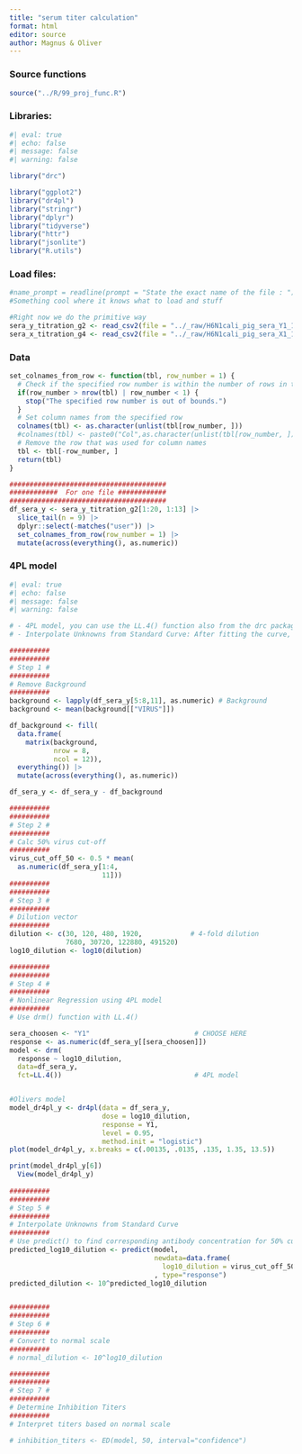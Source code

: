 ```yaml
---
title: "serum titer calculation"
format: html
editor: source
author: Magnus & Oliver
---
```


### Source functions

```r
source("../R/99_proj_func.R")
```

### Libraries:

```r
#| eval: true
#| echo: false
#| message: false
#| warning: false

library("drc")

library("ggplot2")
library("dr4pl")
library("stringr")
library("dplyr")
library("tidyverse")
library("httr")
library("jsonlite")
library("R.utils")
```

### Load files:

```r
#name_prompt = readline(prompt = "State the exact name of the file : ");
#Something cool where it knows what to load and stuff

#Right now we do the primitive way
sera_y_titration_g2 <- read_csv2(file = "../_raw/H6N1cali_pig_sera_Y1_10_25_01.csv")
sera_x_titration_g4 <- read_csv2(file = "../_raw/H6N1cali_pig_sera_X1_10_25_01.csv")
```

### Data

```r
set_colnames_from_row <- function(tbl, row_number = 1) {
  # Check if the specified row number is within the number of rows in the table
  if(row_number > nrow(tbl) | row_number < 1) {
    stop("The specified row number is out of bounds.")
  }
  # Set column names from the specified row
  colnames(tbl) <- as.character(unlist(tbl[row_number, ]))
  #colnames(tbl) <- paste0("Col",as.character(unlist(tbl[row_number, ])))
  # Remove the row that was used for column names
  tbl <- tbl[-row_number, ]
  return(tbl)
}

#######################################
############  For one file ############
#######################################
df_sera_y <- sera_y_titration_g2[1:20, 1:13] |>
  slice_tail(n = 9) |>
  dplyr::select(-matches("user")) |>
  set_colnames_from_row(row_number = 1) |>
  mutate(across(everything(), as.numeric))

```

### 4PL model

```r
#| eval: true
#| echo: false
#| message: false
#| warning: false


```

```r
# - 4PL model, you can use the LL.4() function also from the drc package.
# - Interpolate Unknowns from Standard Curve: After fitting the curve, you can use the predict() function to find the corresponding y-values (in your case, the antibody concentration) for your 50% virus cut-off value.

##########
##########
# Step 1 #
##########
# Remove Background
########## 
background <- lapply(df_sera_y[5:8,11], as.numeric) # Background
background <- mean(background[["VIRUS"]])

df_background <- fill(
  data.frame(
    matrix(background, 
           nrow = 8, 
           ncol = 12)), 
  everything()) |>
  mutate(across(everything(), as.numeric))

df_sera_y <- df_sera_y - df_background

##########
##########
# Step 2 #
##########
# Calc 50% virus cut-off
########## 
virus_cut_off_50 <- 0.5 * mean(
  as.numeric(df_sera_y[1:4, 
                       11])) 
##########
##########
# Step 3 #
##########
# Dilution vector
########## 
dilution <- c(30, 120, 480, 1920,            # 4-fold dilution
              7680, 30720, 122880, 491520)
log10_dilution <- log10(dilution)

##########
##########
# Step 4 #
##########
# Nonlinear Regression using 4PL model
########## 
# Use drm() function with LL.4()

sera_choosen <- "Y1"                          # CHOOSE HERE
response <- as.numeric(df_sera_y[[sera_choosen]])
model <- drm(
  response ~ log10_dilution, 
  data=df_sera_y, 
  fct=LL.4())                                 # 4PL model


#Olivers model
model_dr4pl_y <- dr4pl(data = df_sera_y, 
                       dose = log10_dilution, 
                       response = Y1,
                       level = 0.95,
                       method.init = "logistic")
plot(model_dr4pl_y, x.breaks = c(.00135, .0135, .135, 1.35, 13.5))

print(model_dr4pl_y[6])
  View(model_dr4pl_y)
     
##########
##########
# Step 5 #
##########
# Interpolate Unknowns from Standard Curve
########## 
# Use predict() to find corresponding antibody concentration for 50% cut-off value
predicted_log10_dilution <- predict(model, 
                                    newdata=data.frame(
                                      log10_dilution = virus_cut_off_50)
                                    , type="response")
predicted_dilution <- 10^predicted_log10_dilution


##########
##########
# Step 6 #
##########
# Convert to normal scale
########## 
# normal_dilution <- 10^log10_dilution

##########
##########
# Step 7 #
##########
# Determine Inhibition Titers
########## 
# Interpret titers based on normal scale

# inhibition_titers <- ED(model, 50, interval="confidence")

```
